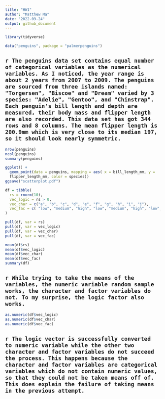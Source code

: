 ```yaml
---
title: "HW1"
author: "Matthew Ma"
date: "2022-09-24"
output: github_document
---
```


```r
library(tidyverse)
```


```r
data("penguins", package = "palmerpenguins")
```

## `r The penguins data set contains equal number of categorical variables as the numerical variables. As I noticed, the year range is about 2 years from 2007 to 2009. The penguins are sourced from three islands named: "Torgersen", "Biscoe" and "Dream" varied by 3 species: "Adelie", "Gentoo", and "Chinstrap". Each penguin's bill length and depth are measured, their body mass and flipper length are also recorded. This data set has got 344 rows and 8 columns. The mean flipper length is 200.9mm which is very close to its median 197, so it should look nearly symmetric. `

```r
nrow(penguins)
ncol(penguins)
summary(penguins)
```

```r
ggplot() + 
  geom_point(data = penguins, mapping = aes( x = bill_length_mm, y = 
  flipper_length_mm, color = species))
ggsave("scatterplot.pdf")
```

```r

df = tibble(
  rs = rnorm(10),
  vec_logic = rs > 0,
  vec_char = c("a", "b", "c", "d", "e", "f", "g", "h", "i", "j"),
  vec_fac = c( "low", "medium", "high", "low", "medium", "high", "low", "medium", "high", "low")
)

pull(df, var = rs)
pull(df, var = vec_logic)
pull(df, var = vec_char)
pull(df, var = vec_fac)

mean(df$rs)
mean(df$vec_logic)
mean(df$vec_char)
mean(df$vec_fac)
summary(df)

```

## `r While trying to take the means of the variables, the numeric variable random sample works, the character and factor variables do not. To my surprise, the logic factor also works.`

```r
as.numeric(df$vec_logic)
as.numeric(df$vec_char)
as.numeric(df$vec_fac)
```

## `r The logic vector is successfully converted to numeric variable while the other two character and factor variables do not succeed the process. This happens because the character and factor variables are categorical variables which do not contain numeric values, so that they could not be taken means off of. This does explain the failure of taking means in the previous attempt.`
